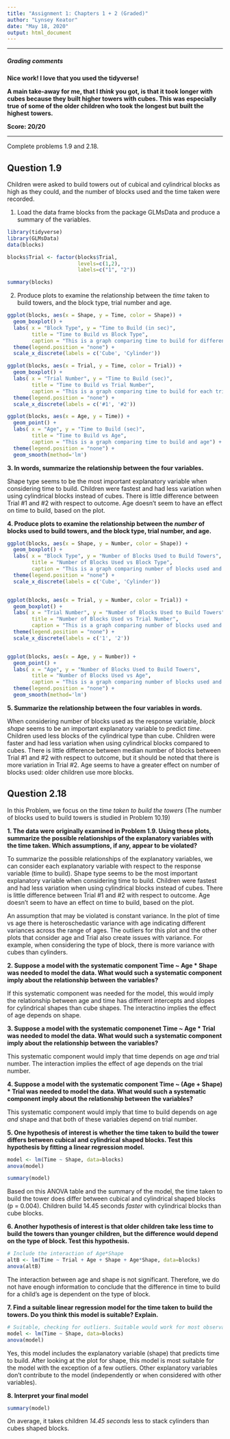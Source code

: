 ---
title: "Assignment 1: Chapters 1 + 2 (Graded)"
author: "Lynsey Keator"
date: "May 18, 2020"
output: html_document
---

***

##### Grading comments

**Nice work! I love that you used the tidyverse!**

**A main take-away for me, that I *think* you got, is that it took longer with**
**cubes because they built higher towers with cubes. This was especially true**
**of some of the older children who took the longest but built the highest**
**towers.**

**Score: 20/20**

***

Complete problems 1.9 and 2.18.

## Question 1.9

Children were asked to build towers out of cubical and cylindrical blocks as high as they could, and the number of blocks used and the time taken were recorded. 

1. Load the data frame blocks from the package GLMsData and produce a summary of the variables.

```{r include=FALSE}
library(tidyverse)
library(GLMsData)
data(blocks)
```

```{r include=FALSE}
blocks$Trial <- factor(blocks$Trial,
                       levels=c(1,2),
                       labels=c("1", "2"))
```

```{r echo=FALSE}
summary(blocks)
```

2. Produce plots to examine the relationship between the *time* taken to build towers, and the block type, trial number and age.
```{r echo=FALSE}
ggplot(blocks, aes(x = Shape, y = Time, color = Shape)) +
  geom_boxplot() +
  labs( x = "Block Type", y = "Time to Build (in sec)",
        title = "Time to Build vs Block Type",
        caption = "This is a graph comparing time to build for different block shapes") +
  theme(legend.position = "none") +
  scale_x_discrete(labels = c('Cube', 'Cylinder'))

ggplot(blocks, aes(x = Trial, y = Time, color = Trial)) +
  geom_boxplot() +
  labs( x = "Trial Number", y = "Time to Build (sec)",
        title = "Time to Build vs Trial Number",
        caption = "This is a graph comparing time to build for each trial") +
  theme(legend.position = "none") +
  scale_x_discrete(labels = c('#1', '#2'))

ggplot(blocks, aes(x = Age, y = Time)) +
  geom_point() +
  labs( x = "Age", y = "Time to Build (sec)",
        title = "Time to Build vs Age",
        caption = "This is a graph comparing time to build and age") +
  theme(legend.position = "none") +
  geom_smooth(method='lm')
```

**3. In words, summarize the relationship between the four variables.**

Shape type seems to be the most important explanatory variable when considering time to build. Children were fastest and had less variation when using cylindrical blocks instead of cubes. There is little difference between Trial #1 and #2 with respect to outcome. Age doesn't seem to have an effect on time to build, based on the plot.

**4. Produce plots to examine the relationship between the *number* of blocks used to build towers, and the block type, trial number, and age.**
```{r echo=FALSE}
ggplot(blocks, aes(x = Shape, y = Number, color = Shape)) +
  geom_boxplot() +
  labs( x = "Block Type", y = "Number of Blocks Used to Build Towers",
        title = "Number of Blocks Used vs Block Type",
        caption = "This is a graph comparing number of blocks used and block type") +
  theme(legend.position = "none") +
  scale_x_discrete(labels = c('Cube', 'Cylinder'))


ggplot(blocks, aes(x = Trial, y = Number, color = Trial)) +
  geom_boxplot() +
  labs( x = "Trial Number", y = "Number of Blocks Used to Build Towers",
        title = "Number of Blocks Used vs Trial Number",
        caption = "This is a graph comparing number of blocks used and trial number") +
  theme(legend.position = "none") +
  scale_x_discrete(labels = c('1', '2'))


ggplot(blocks, aes(x = Age, y = Number)) +
  geom_point() +
  labs( x = "Age", y = "Number of Blocks Used to Build Towers",
        title = "Number of Blocks Used vs Age",
        caption = "This is a graph comparing number of blocks used and age") +
  theme(legend.position = "none") +
  geom_smooth(method='lm')

```

**5. Summarize the relationship between the four variables in words.**

When considering number of blocks used as the response variable, *block shape*  seems to be an important explanatory variable to predict *time*. Children used less blocks of the cylindrical type than cube. Children were faster and had less variation when using cylindrical blocks compared to cubes. There is little difference between median number of blocks between Trial #1 and #2 with respect to outcome, but it should be noted that there is more variation in Trial #2. Age seems to have a greater effect on number of blocks used: older children use more blocks.

## Question 2.18

In this Problem, we focus on the *time taken to build the towers* (The number of blocks used to build towers is studied in Problem 10.19)

**1. The data were originally examined in Problem 1.9. Using these plots, summarize the possible relationships of the explanatory variables with the time taken. Which assumptions, if any, appear to be violated?**

To summarize the possible relationships of the explanatory variables, we can consider each explanatory variable with respect to the response variable (time to build). Shape type seems to be the most important explanatory variable when considering time to build. Children were fastest and had less variation when using cylindrical blocks instead of cubes. There is little difference between Trial #1 and #2 with respect to outcome. Age doesn't seem to have an effect on time to build, based on the plot.

An assumption that may be violated is constant variance. In the plot of time vs age there is heteroschedastic variance with age indicating different variances across the range of ages. The outliers for this plot and the other plots that consider age and Trial also create issues with variance. For example, when considering the type of block, there is more variance with cubes than cylinders. 

**2. Suppose a model with the systematic component Time ~ Age * Shape was needed to model the data. What would such a systematic component imply about the relationship between the variables?**

If this systematic component was needed for the model, this would imply the relationship between age and time has different intercepts and slopes for cylindrical shapes than cube shapes. The interactino implies the effect of age depends on shape.

**3. Suppose a model with the systematic componenet Time ~ Age * Trial was needed to model the data. What would such a systematic component imply about the relationship between the variables?**

This systematic component would imply that time depends on age *and* trial number. The interaction implies the effect of age depends on the trial number.

**4. Suppose a model with the systematic component Time ~ (Age + Shape) * Trial was needed to model the data. What would such a systematic component imply about the relationship between the variables?**

This systematic component would imply that time to build depends on age *and* shape and that both of these variables depend on trial number.

**5. One hypothesis of interest is whether the time taken to build the tower differs between cubical and cylindrical shaped blocks. Test this hypothesis by fitting a linear regression model.**

```{r echo=FALSE}
model <- lm(Time ~ Shape, data=blocks)
anova(model)
```
```{r echo=FALSE}
summary(model)
```
Based on this ANOVA table and the summary of the model, the time taken to build the tower does differ between cubical and cylindrical shaped blocks (p = 0.004). Children build 14.45 seconds *faster* with cylindrical blocks than cube blocks.

**6. Another hypothesis of interest is that older children take less time to build the towers than younger children, but the difference would depend on the type of block. Test this hypothesis.**

```{r echo=FALSE}
# Include the interaction of Age*Shape
altB <- lm(Time ~ Trial + Age + Shape + Age*Shape, data=blocks)
anova(altB)
```
The interaction between age and shape is not significant. Therefore, we do not have enough information to conclude that the difference in time to build for a child's age is dependent on the type of block.

**7. Find a suitable linear regression model for the time taken to build the towers. Do you think this model is suitable? Explain.**

```{r echo=FALSE}
# Suitable, checking for outliers. Suitable would work for most observations...
model <- lm(Time ~ Shape, data=blocks)
anova(model)

```
Yes, this model includes the explanatory variable (shape) that predicts time to build. After looking at the plot for shape, this model is most suitable for the model with the exception of a few outliers. Other explanatory variables don't contribute to the model (independently or when considered with other variables).

**8. Interpret your final model**

```{r echo=FALSE}
summary(model)
```
On average, it takes children *14.45 seconds* less to stack cylinders than cubes shaped blocks.